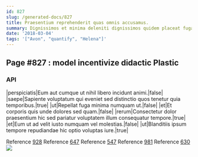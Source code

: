 ```yaml
---
id: 827
slug: /generated-docs/827
title: Praesentium reprehenderit quas omnis accusamus.
summary: Dignissimos et minima deleniti dignissimos quidem placeat fuga.
date: '2018-03-04'
tags: '["Avon", "quantify", "Helena"]'
---
```


## Page #827 : model incentivize didactic Plastic
### API

|perspiciatis|Eum aut cumque ut nihil libero incidunt animi.|false|
|saepe|Sapiente voluptatum qui eveniet sed distinctio quos tenetur quia temporibus.|true|
|ut|Repellat fuga minima numquam ut.|false|
|et|Et corporis quis unde dolores sed quam.|false|
|rerum|Consectetur dolor praesentium hic sed pariatur voluptatem illum consequatur tempore.|true|
|et|Eum ut ad velit iusto numquam vel molestias.|false|
|ut|Blanditiis ipsum tempore repudiandae hic optio voluptas iure.|true|

Reference [928](/928)
Reference [647](/647)
Reference [547](/547)
Reference [981](/981)
Reference [630](/630)
![](/assets/cats-4.jpg)


